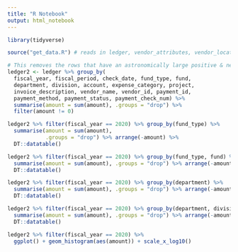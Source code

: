 ```yaml
---
title: "R Notebook"
output: html_notebook
---
```


```r
library(tidyverse)
```

```r
source("get_data.R") # reads in ledger, vendor_attributes, vendor_locations
```

```r
# This removes the rows that have an astronomically large positive & negative value (e.g. 1E17, -1E17)
ledger2 <- ledger %>% group_by(
  fiscal_year, fiscal_period, check_date, fund_type, fund, 
  department, division, account, expense_category, project, 
  invoice_description, vendor_name, vendor_id, payment_id, 
  payment_method, payment_status, payment_check_num) %>%
  summarise(amount = sum(amount), .groups = "drop") %>%
  filter(amount != 0)
```


```r
ledger2 %>% filter(fiscal_year == 2020) %>% group_by(fund_type) %>% 
  summarise(amount = sum(amount), 
            .groups = "drop") %>% arrange(-amount) %>%
  DT::datatable()
```

```r
ledger2 %>% filter(fiscal_year == 2020) %>% group_by(fund_type, fund) %>%
  summarise(amount = sum(amount), .groups = "drop") %>% arrange(-amount) %>%
  DT::datatable()
```

```r
ledger2 %>% filter(fiscal_year == 2020) %>% group_by(department) %>%
  summarise(amount = sum(amount), .groups = "drop") %>% arrange(-amount) %>%
  DT::datatable()
```

```r
ledger2 %>% filter(fiscal_year == 2020) %>% group_by(department, division) %>%
  summarise(amount = sum(amount), .groups = "drop") %>% arrange(-amount) %>%
  DT::datatable()
```

```r
ledger2 %>% filter(fiscal_year == 2020) %>%
  ggplot() + geom_histogram(aes(amount)) + scale_x_log10()
```

